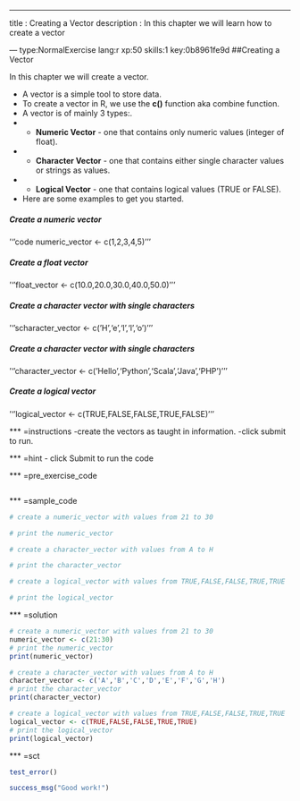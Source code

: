 ---
title       : Creating a Vector
description : In this chapter we will learn how to create a vector


--- type:NormalExercise lang:r xp:50 skills:1 key:0b8961fe9d
##Creating a Vector

In this chapter we will create a vector.

- A vector is a simple tool to store data.
- To create a vector in R, we use the **c()** function aka combine function.
- A vector is of mainly 3 types:.
*   - **Numeric Vector** - one that contains only numeric values (integer of float).
*   - **Character Vector** - one that contains either single character values or strings as values.
*   - **Logical Vector** - one that contains logical values (TRUE or FALSE).

- Here are some examples to get you started.

##### Create a numeric vector
'''code numeric_vector <- c(1,2,3,4,5)'''

##### Create a float vector
'''float_vector <- c(10.0,20.0,30.0,40.0,50.0)'''

##### Create a character vector with single characters
'''scharacter_vector <- c('H','e','l','l','o')'''

##### Create a character vector with single characters
'''character_vector <- c('Hello','Python','Scala','Java','PHP')'''

##### Create a logical vector
'''logical_vector <- c(TRUE,FALSE,FALSE,TRUE,FALSE)'''


*** =instructions
-create the vectors as taught in information.
-click submit to run.

*** =hint
- click Submit to run the code

*** =pre_exercise_code
```r

```

*** =sample_code
```r
# create a numeric_vector with values from 21 to 30

# print the numeric_vector

# create a character_vector with values from A to H

# print the character_vector

# create a logical_vector with values from TRUE,FALSE,FALSE,TRUE,TRUE

# print the logical_vector

```

*** =solution
```r
# create a numeric_vector with values from 21 to 30
numeric_vector <- c(21:30)
# print the numeric_vector
print(numeric_vector)

# create a character_vector with values from A to H
character_vector <- c('A','B','C','D','E','F','G','H')
# print the character_vector
print(character_vector)

# create a logical_vector with values from TRUE,FALSE,FALSE,TRUE,TRUE
logical_vector <- c(TRUE,FALSE,FALSE,TRUE,TRUE)
# print the logical_vector
print(logical_vector)
```

*** =sct
```r


test_error()

success_msg("Good work!")
```
